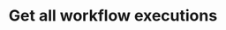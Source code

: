 ---
title: "Get all workflow executions"
description: "Get all workflow executions for the organization"
openapi: get /api/v1/executions
deprecated: false
version: "1.0"
---